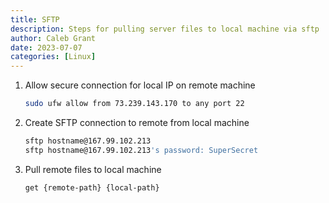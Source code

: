 ```yaml
---
title: SFTP
description: Steps for pulling server files to local machine via sftp
author: Caleb Grant
date: 2023-07-07
categories: [Linux]
---
```


1. Allow secure connection for local IP on remote machine

    ```sh
    sudo ufw allow from 73.239.143.170 to any port 22
    ```

1. Create SFTP connection to remote from local machine

   ```sh
   sftp hostname@167.99.102.213
   sftp hostname@167.99.102.213's password: SuperSecret
   ```

1. Pull remote files to local machine

    ```sh
    get {remote-path} {local-path}
    ```
